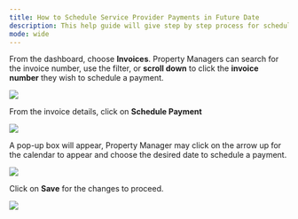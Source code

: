 ---
title: How to Schedule Service Provider Payments in Future Date
description: This help guide will give step by step process for scheduling invoice payment set in the future.
mode: wide
---

From the dashboard, choose **Invoices**. Property Managers can search for the invoice number, use the filter, or **scroll down** to click the **invoice number** they wish to schedule a payment. 

<Frame>
  <img src="/images/rtaImage-876.jpg"/>
</Frame>

From the invoice details, click on **Schedule Payment**


<Frame>
  <img src="/images/rtaImage-877.jpg"/>
</Frame>

A pop-up box will appear, Property Manager may click on the arrow up for the calendar to appear and choose the desired date to schedule a payment.


<Frame>
  <img src="/images/rtaImage-878.jpg"/>
</Frame>

Click on **Save** for the changes to proceed.

<Frame>
  <img src="/images/rtaImage-879.jpg"/>
</Frame>
